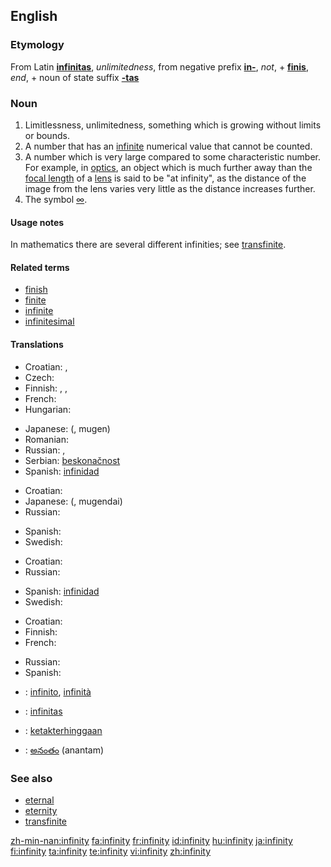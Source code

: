 ==English==

===Etymology===
From Latin '''[[infinitas]]''', ''unlimitedness'', from negative prefix '''[[in-]]''', ''not'', + '''[[finis]]''', ''end'', + noun of state suffix '''[[-tas]]'''

===Noun===
{{en-noun|infinities|-}}

# Limitlessness, unlimitedness, something which is growing without limits or bounds.
# A number that has an [[infinite]] numerical value that cannot be counted.
# A number which is very large compared to some characteristic number.  For example, in [[optics]], an object which is much further away than the [[focal length]] of a [[lens]] is said to be "at infinity", as the distance of the image from the lens varies very little as the distance increases further.
# The symbol [[∞]].

====Usage notes====
In mathematics there are several different infinities; see [[transfinite]].

====Related terms====
* [[finish]]
* [[finite]]
* [[infinite]]
* [[infinitesimal]]

====Translations====
{{trans-top|limitlessness, unlimitedness, something which is growing without limits or bounds}}
* Croatian: {{t|hr|beskonačnost|f|alt=bȅskonačnōst}}, {{t|hr|beskrajnost|f|alt=bȅskrajnōst}}
* Czech: {{t-|cs|nekonečno|n}}
* Finnish: {{t-|fi|loputtomuus}}, {{t-|fi|äärettömyys}}, {{t-|fi|rajattomuus}}
* French: {{t|fr|infinité|f}}
* Hungarian: {{t+|hu|végtelenség}}
{{trans-mid}}
* Japanese: {{Jpan|[[無限]]}} ({{Jpan|[[むげん]]}}, mugen)
* Romanian: {{t-|ro|infinitate|f}}
* Russian: {{t|ru|бесконечность|f|tr=beskonéčnost’|sc=Cyrl}}, {{t|ru|безграничность|f|tr=bezgraníčnost’|sc=Cyrl}}
* Serbian: [[beskonačnost]] {{f}}
* Spanish: [[infinidad]] {{f}}
{{trans-bottom}}

{{trans-top|a number that has an infinite, uncountable numerical value}}
* Croatian: {{t|hr|beskonačnost|f|alt=bȅskonačnōst}}
* Japanese: {{Jpan|[[無限大]]}} ({{Jpan|[[むげんだい]]}}, mugendai)
* Russian: {{t|ru|бесконечность|f|tr=beskonéčnost’|sc=Cyrl}}
{{trans-mid}}
* Spanish: {{t+|es|infinito|m}}
* Swedish: {{t|sv|oändlighet|c}}
{{trans-bottom}}

{{trans-top|a number which is very large compared to some characteristic number}}
* Croatian: {{t|hr|beskonačnost|f|alt=bȅskonačnōst}}
* Russian: {{t|ru|бесконечность|f|tr=beskonéčnost’|sc=Cyrl}}
{{trans-mid}}
* Spanish: [[infinidad]] {{f}}
* Swedish: {{t|sv|oändlighet|c}}
{{trans-bottom}}

{{trans-top|the symbol ∞}}
* Croatian: {{t|hr|beskonačnost|f|alt=bȅskonačnōst}}
* Finnish: {{t-|fi|ääretön}}
* French: {{t+|fr|infini|m}}
{{trans-mid}}
* Russian: {{t|ru|бесконечность|f|tr=beskonéčnost’|sc=Cyrl}}
* Spanish: {{t+|es|infinito|m}}
{{trans-bottom}}

{{checktrans-top}}
* {{ttbc|Italian}}: [[infinito]], [[infinità]]
* {{ttbc|Latin}}: [[infinitas]] {{f}}
* {{ttbc|Malay}}: [[ketakterhinggaan]]
* {{ttbc|Telugu}}: [[అనంతం]] (anantam)
{{checktrans-mid}}
{{checktrans-bottom}}

===See also===
* [[eternal]]
* [[eternity]]
* [[transfinite]]

[[zh-min-nan:infinity]]
[[fa:infinity]]
[[fr:infinity]]
[[id:infinity]]
[[hu:infinity]]
[[ja:infinity]]
[[fi:infinity]]
[[ta:infinity]]
[[te:infinity]]
[[vi:infinity]]
[[zh:infinity]]